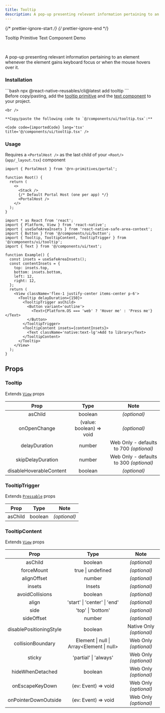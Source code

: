 ```yaml
---
title: Tooltip
description: A pop-up presenting relevant information pertaining to an element whenever the element gains keyboard focus or when the mouse hovers over it.
---
```

{/* prettier-ignore-start */}
{/* prettier-ignore-end */}


<LinkButton href='https://rn-primitives.vercel.app/tooltip'>Tooltip Primitive</LinkButton>
<LinkButton href='/components/text'>Text Component</LinkButton>
<LinkButton target='_blank' href='https://rnr-showcase.vercel.app/tooltip'>
  Demo
</LinkButton>

<br />

A pop-up presenting relevant information pertaining to an element whenever the element gains keyboard focus or when the mouse hovers over it.

### Installation

<Tabs>
  <TabItem label='CLI'> 
    ```bash
    npx @react-native-reusables/cli@latest add tooltip
    ```
  </TabItem>
  <TabItem label='Manual'>
    <Aside type='tip' title='Dependencies'>
      Before copy/pasting, add the <a href='https://rn-primitives.vercel.app/tooltip' className='text-white font-bold'> tooltip primitive</a> and the <a href='/components/text' className='text-white font-bold'>text component</a> to your project.
    </Aside>

    <br />

    **Copy/paste the following code to `@/components/ui/tooltip.tsx`:**

    <Code code={importedCode} lang='tsx' title='@/components/ui/tooltip.tsx' />
  </TabItem>
</Tabs>


### Usage

<Aside type="caution">

  Requires a `<PortalHost />` as the last child of your `<Root/>` (`app/_layout.tsx`) component

  ```tsx
  import { PortalHost } from '@rn-primitives/portal';

  function Root() {
    return (
      <>
        <Stack />
        {/* Default Portal Host (one per app) */}
        <PortalHost />
      </>
    );
  }
  ```

</Aside>

```tsx
import * as React from 'react';
import { Platform, View } from 'react-native';
import { useSafeAreaInsets } from 'react-native-safe-area-context';
import { Button } from '@/components/ui/button';
import { Tooltip, TooltipContent, TooltipTrigger } from '@/components/ui/tooltip';
import { Text } from '@/components/ui/text';

function Example() {
  const insets = useSafeAreaInsets();
  const contentInsets = {
    top: insets.top,
    bottom: insets.bottom,
    left: 12,
    right: 12,
  };
  return (
    <View className='flex-1 justify-center items-center p-6'>
      <Tooltip delayDuration={150}>
        <TooltipTrigger asChild>
          <Button variant='outline'>
            <Text>{Platform.OS === 'web' ? 'Hover me' : 'Press me'}</Text>
          </Button>
        </TooltipTrigger>
        <TooltipContent insets={contentInsets}>
          <Text className='native:text-lg'>Add to library</Text>
        </TooltipContent>
      </Tooltip>
    </View>
  );
}
```

## Props

### Tooltip

Extends [`View`](https://reactnative.dev/docs/view#props) props

|     Prop     |           Type           |     Note     |
| :----------: | :----------------------: | :----------: |
|   asChild    |         boolean          | _(optional)_ |
| onOpenChange | (value: boolean) => void | _(optional)_ |
| delayDuration  |         number          | Web Only - defaults to 700 _(optional)_ |
| skipDelayDuration  |         number          | Web Only - defaults to 300 _(optional)_ |
| disableHoverableContent  |         boolean          | _(optional)_ |

### TooltipTrigger

Extends [`Pressable`](https://reactnative.dev/docs/pressable#props) props

|  Prop   |  Type   |     Note     |
| :-----: | :-----: | :----------: |
| asChild | boolean | _(optional)_ |

### TooltipContent

Extends [`View`](https://reactnative.dev/docs/view#props) props

|         Prop         |        Type         |         Note          |
| :------------------: | :-----------------: | :-------------------: |
|       asChild        |       boolean       |     _(optional)_      |
|      forceMount      |  true \| undefined  |     _(optional)_      |
|       alignOffset       |                    number                    |       _(optional)_       |
|         insets          |                    Insets                    |       _(optional)_       |
|     avoidCollisions     |                   boolean                    |       _(optional)_       |
|          align          |         'start' \| 'center' \| 'end'         |       _(optional)_       |
|          side           |              'top' \| 'bottom'               |       _(optional)_       |
|       sideOffset        |                    number                    |       _(optional)_       |
| disablePositioningStyle |                   boolean                    | Native Only _(optional)_ |
|    collisionBoundary    |  Element \| null \| Array\<Element \| null>  |  Web Only _(optional)_   |
|         sticky          |            'partial' \| 'always'             |  Web Only _(optional)_   |
|    hideWhenDetached     |                   boolean                    |  Web Only _(optional)_   |
|   onEscapeKeyDown    | (ev: Event) => void | Web Only _(optional)_ |
| onPointerDownOutside | (ev: Event) => void | Web Only _(optional)_ |


